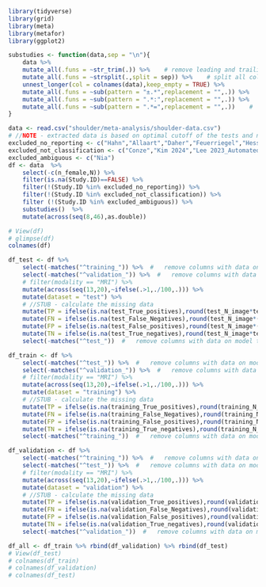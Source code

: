 ```r
library(tidyverse)
library(grid)
library(meta)
library(metafor)
library(ggplot2)
```
```r
substudies <- function(data,sep = "\n"){
    data %>% 
    mutate_all(.funs = ~str_trim(.)) %>%    # remove leading and trailing white spaces
    mutate_all(.funs = ~strsplit(.,split = sep)) %>%    # split all columns
    unnest_longer(col = colnames(data),keep_empty = TRUE) %>% 
    mutate_all(.funs = ~sub(pattern = "±.*",replacement = "",.)) %>%   #   remove leading characters after "±"
    mutate_all(.funs = ~sub(pattern = ".*:",replacement = "",.)) %>%    #   remove leading characters before colon
    mutate_all(.funs = ~sub(pattern = ".*=",replacement = "",.))    #   remove leading characters before "="
}
```
```r
data <- read.csv("shoulder/meta-analysis/shoulder-data.csv")
# //NOTE - extracted data is based on optimal cutoff of the tests and not the 95%!!
excluded_no_reporting <- c("Hahn","Allaart","Daher","Feuerriegel","Hess", "Kaniewska", "Kim 2022","Lee 2023_CSS-Net","xia","shinohara","oeding_supplementary","obama","ni","Lin 2014", "Medina")
excluded_not_classification <- c("Conze","Kim 2024","Lee 2023_Automated","kim 2019", "mu")
excluded_ambiguous <- c("Nia")
df <- data  %>% 
    select(-c(n_female,N)) %>% 
    filter(is.na(Study.ID)==FALSE) %>% 
    filter(!(Study.ID %in% excluded_no_reporting)) %>% 
    filter(!(Study.ID %in% excluded_not_classification)) %>% 
    filter (!(Study.ID %in% excluded_ambiguous)) %>% 
    substudies()  %>% 
    mutate(across(seq(8,46),as.double))

# View(df)
# glimpse(df)
colnames(df)
```
```r
df_test <- df %>% 
    select(-matches("^training_")) %>%  #   remove columns with data on model training
    select(-matches("^validation_")) %>%  #   remove columns with data on model validation
    # filter(modality == "MRI") %>% 
    mutate(across(seq(13,20),~ifelse(.>1,./100,.))) %>% 
    mutate(dataset = "test") %>% 
    # //STUB - calculate the missing data
    mutate(TP = ifelse(is.na(test_True_positives),round(test_N_image*test_sensetivity*test_prevalence_of_lesion_in_training_dataset),test_True_positives)) %>% 
    mutate(FN = ifelse(is.na(test_False_Negatives),round(test_N_image*(1-test_sensetivity)*test_prevalence_of_lesion_in_training_dataset),test_False_Negatives)) %>% 
    mutate(FP = ifelse(is.na(test_False_positives),round(test_N_image*(1-test_specificity)*test_prevalence_of_lesion_in_training_dataset),test_False_positives)) %>% 
    mutate(TN = ifelse(is.na(test_True_negatives),round(test_N_image*test_specificity*test_prevalence_of_lesion_in_training_dataset),test_True_negatives)) %>% 
    select(-matches("^test_"))  #   remove columns with data on model test

df_train <- df %>% 
    select(-matches("^test_")) %>%  #   remove columns with data on model test
    select(-matches("^validation_")) %>%  #   remove columns with data on model validation
    # filter(modality == "MRI") %>% 
    mutate(across(seq(13,20),~ifelse(.>1,./100,.))) %>% 
    mutate(dataset = "training") %>% 
    # //STUB - calculate the missing data
    mutate(TP = ifelse(is.na(training_True_positives),round(training_N_image*training_sensetivity*training_prevalence_of_lesion_in_training_dataset),training_True_positives)) %>% 
    mutate(FN = ifelse(is.na(training_False_Negatives),round(training_N_image*(1-training_sensetivity)*training_prevalence_of_lesion_in_training_dataset),training_False_Negatives)) %>% 
    mutate(FP = ifelse(is.na(training_False_positives),round(training_N_image*(1-training_specificity)*training_prevalence_of_lesion_in_training_dataset),training_False_positives)) %>% 
    mutate(TN = ifelse(is.na(training_True_negatives),round(training_N_image*training_specificity*training_prevalence_of_lesion_in_training_dataset),training_True_negatives)) %>% 
    select(-matches("^training_"))  #   remove columns with data on model training

df_validation <- df %>% 
    select(-matches("^training_")) %>%  #   remove columns with data on model training
    select(-matches("^test_")) %>%  #   remove columns with data on model test
    # filter(modality == "MRI") %>% 
    mutate(across(seq(13,20),~ifelse(.>1,./100,.))) %>% 
    mutate(dataset = "validation") %>% 
    # //STUB - calculate the missing data
    mutate(TP = ifelse(is.na(validation_True_positives),round(validation_N_image*validation_sensetivity*validation_prevalence_of_lesion_in_training_dataset),validation_True_positives)) %>% 
    mutate(FN = ifelse(is.na(validation_False_Negatives),round(validation_N_image*(1-validation_sensetivity)*validation_prevalence_of_lesion_in_training_dataset),validation_False_Negatives)) %>% 
    mutate(FP = ifelse(is.na(validation_False_positives),round(validation_N_image*(1-validation_specificity)*validation_prevalence_of_lesion_in_training_dataset),validation_False_positives)) %>% 
    mutate(TN = ifelse(is.na(validation_True_negatives),round(validation_N_image*validation_specificity*validation_prevalence_of_lesion_in_training_dataset),validation_True_negatives)) %>% 
    select(-matches("^validation_"))  #   remove columns with data on model validation

df_all <- df_train %>% rbind(df_validation) %>% rbind(df_test)
# View(df_test)
# colnames(df_train)
# colnames(df_validation)
# colnames(df_test)
```